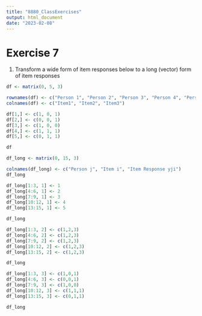 ```yaml
---
title: "8880_ClassExercises"
output: html_document
date: "2023-02-08"
---
```

# Exercise 7
1. Transform a wide form of item responses below to a long (vector) form of item responses
```r
df <- matrix(0, 5, 3)

rownames(df) <- c("Person 1", "Person 2", "Person 3", "Person 4", "Person 5")
colnames(df) <- c("Item1", "Item2", "Item3")

df[1,] <- c(1, 0, 1)
df[2,] <- c(0, 0, 1)
df[3,] <- c(1, 0, 0)
df[4,] <- c(1, 1, 1)
df[5,] <- c(0, 1, 1)

df
```
```r
df_long <- matrix(0, 15, 3)

colnames(df_long) <- c("Person j", "Item i", "Item Response yji")
df_long
```
```r
df_long[1:3, 1] <- 1
df_long[4:6, 1] <- 2
df_long[7:9, 1] <- 3
df_long[10:12, 1] <- 4
df_long[13:15, 1] <- 5

df_long
```
```r
df_long[1:3, 2] <- c(1,2,3)
df_long[4:6, 2] <- c(1,2,3)
df_long[7:9, 2] <- c(1,2,3)
df_long[10:12, 2] <- c(1,2,3)
df_long[13:15, 2] <- c(1,2,3)

df_long
```
```r
df_long[1:3, 3] <- c(1,0,1)
df_long[4:6, 3] <- c(0,0,1)
df_long[7:9, 3] <- c(1,0,0)
df_long[10:12, 3] <- c(1,1,1)
df_long[13:15, 3] <- c(0,1,1)

df_long
```


